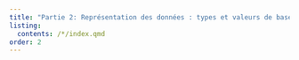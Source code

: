 ```yaml
---
title: "Partie 2: Représentation des données : types et valeurs de base"
listing:
  contents: /*/index.qmd
order: 2
---
```


